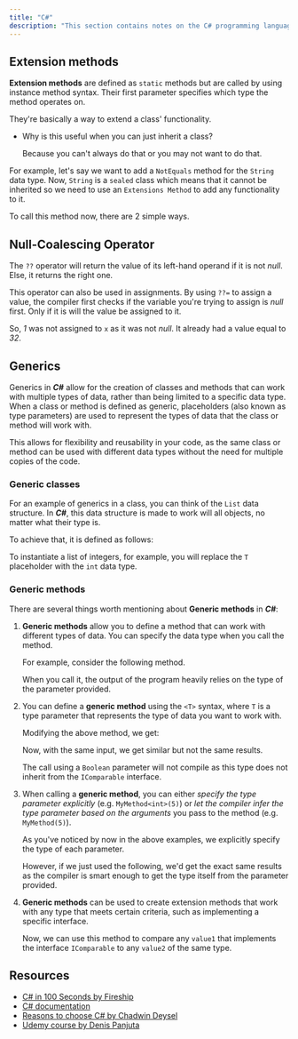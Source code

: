 ```yaml
---
title: "C#"
description: "This section contains notes on the C# programming language."
---
```



## Extension methods

**Extension methods** are defined as `static` methods but are called by using instance method syntax. Their first parameter specifies which type the method operates on.

They're basically a way to extend a class' functionality.

- Why is this useful when you can just inherit a class?

  Because you can't always do that or you may not want to do that.

For example, let's say we want to add a `NotEquals` method for the `String` data type. Now, `String` is a `sealed` class which means that it cannot be inherited so we need to use an `Extensions Method` to add any functionality to it.

<Gist gistCode="8ba8471e203862d9d44130f7e07bfe4e" fileName="extensions.cs" />

To call this method now, there are 2 simple ways.

<Gist gistCode="8ba8471e203862d9d44130f7e07bfe4e" fileName="extensions-demo.cs" />

## Null-Coalescing Operator

The `??` operator will return the value of its left-hand operand if it is not *null*. Else, it returns the right one.

<Gist gistCode="8ba8471e203862d9d44130f7e07bfe4e" fileName="null-coalescing-1.cs" />

<Gist gistCode="8ba8471e203862d9d44130f7e07bfe4e" fileName="null-coalescing-2.cs" />

This operator can also be used in assignments. By using `??=` to assign a value, the compiler first checks if the variable you're trying to assign is *null* first. Only if it is will the value be assigned to it.

<Gist gistCode="8ba8471e203862d9d44130f7e07bfe4e" fileName="null-coalescing-operator.cs" />

So, *1* was not assigned to `x` as it was not *null*. It already had a value equal to *32*.

## Generics

Generics in ***C\#*** allow for the creation of classes and methods that can work with multiple types of data, rather than being limited to a specific data type. When a class or method is defined as generic, placeholders (also known as type parameters) are used to represent the types of data that the class or method will work with.

This allows for flexibility and reusability in your code, as the same class or method can be used with different data types without the need for multiple copies of the code.

### Generic classes

For an example of generics in a class, you can think of the `List` data structure. In ***C\#***, this data structure is made to work will all objects, no matter what their type is.

To achieve that, it is defined as follows:

<Gist gistCode="8ba8471e203862d9d44130f7e07bfe4e" fileName="list-definition.cs" />

To instantiate a list of integers, for example, you will replace the `T` placeholder with the `int` data type.

<Gist gistCode="8ba8471e203862d9d44130f7e07bfe4e" fileName="list-usage.cs" />

### Generic methods

There are several things worth mentioning about **Generic methods** in ***C\#***:

1. **Generic methods** allow you to define a method that can work with different types of data. You can specify the data type when you call the method.

   For example, consider the following method.

   <Gist gistCode="8ba8471e203862d9d44130f7e07bfe4e" fileName="generic-method.cs" />

   When you call it, the output of the program heavily relies on the type of the parameter provided.

   <Gist gistCode="8ba8471e203862d9d44130f7e07bfe4e" fileName="generic-method-demo.cs" />

2. You can define a **generic method** using the `<T>` syntax, where `T` is a type parameter that represents the type of data you want to work with.

   Modifying the above method, we get:

   <Gist gistCode="8ba8471e203862d9d44130f7e07bfe4e" fileName="generic-method-typed.cs" />

   Now, with the same input, we get similar but not the same results.

   <Gist gistCode="8ba8471e203862d9d44130f7e07bfe4e" fileName="generic-method-typed-demo.cs" />

   The call using a `Boolean` parameter will not compile as this type does not inherit from the `IComparable` interface.

3. When calling a **generic method**, you can either *specify the type parameter explicitly* (e.g. `MyMethod<int>(5)`) or *let the compiler infer the type parameter based on the arguments* you pass to the method (e.g. `MyMethod(5)`).

   As you've noticed by now in the above examples, we explicitly specify the type of each parameter.

   However, if we just used the following, we'd get the exact same results as the compiler is smart enough to get the type itself from the parameter provided.

   <Gist gistCode="8ba8471e203862d9d44130f7e07bfe4e" fileName="generic-method-default-type.cs" />

4. **Generic methods** can be used to create extension methods that work with any type that meets certain criteria, such as implementing a specific interface.

   <Gist gistCode="8ba8471e203862d9d44130f7e07bfe4e" fileName="generic-method-typed-extension.cs" />

   Now, we can use this method to compare any `value1` that implements the interface `IComparable` to any `value2` of the same type.

   <Gist gistCode="8ba8471e203862d9d44130f7e07bfe4e" fileName="generic-method-typed-extension-demo.cs" />

## Resources

- [C\# in 100 Seconds by Fireship](https://youtu.be/ravLFzIguCM)
- [C\# documentation](https://docs.microsoft.com/en-us/dotnet/csharp/)
- [Reasons to choose C\# by Chadwin Deysel](https://dev.to/chadwinjdeysel/why-i-chose-c-48ng)
- [Udemy course by Denis Panjuta](https://www.udemy.com/share/101vEs2@Pm5KfWJSSVIKdkRKBkhOVD5uY1c=/)
